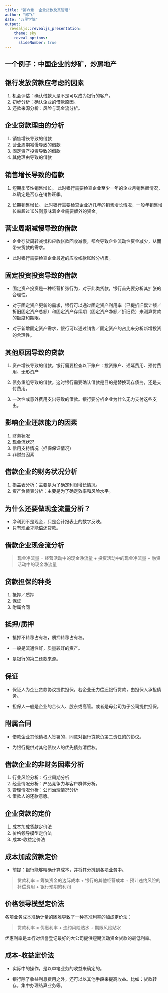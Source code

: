 ```yaml
---
title: "第六章  企业贷款及其管理"
author: "邱飞"
date: "万里学院"
output:
  revealjs::revealjs_presentation:
    theme: sky
    reveal_options:
      slideNumber: true
---
```



## 一个例子：中国企业的炒矿，炒房地产 ##

## 银行发放贷款应考虑的因素 ##

1. 机会评估：确认借款人是不是可以成为银行的客户。
2. 初步分析：确认企业的借款原因。
3. 还款来源分析：风险与现金流分析。

## 企业贷款理由的分析 ##

1. 销售增长导致的借款
2. 营业周期减慢导致的借款
3. 固定资产投资导致的借款
4. 其他理由导致的借款

## 销售增长导致的借款 ##

1. 短期季节性销售增长。
此时银行需要检查企业至少一年的企业月销售额情况，以确定是否存在销售旺季。

2. 长期销售增长。
此时银行需要检查企业近几年的销售增长情况，一般年销售增长率超过10%则意味着企业需要额外的资金。

## 营业周期减慢导致的借款 ##

* 企业存货周转减慢和应收帐款回收减慢，都会导致企业流动性资金减少，从而带来贷款的需求。

* 此时银行需要检查企业最近的应收帐款账龄分析表。

## 固定投资投资导致的借款 ##

* 固定资产投资是一种经营扩张行为，对于此类贷款，银行首先要分析其扩张的合理性。

* 对于固定资产更新的需求，银行可以通过固定资产利用率（已提折旧累计额／折旧固定资产总额）和固定资产存续期（固定资产净额／折旧费）来测算贷款的额度和期限。

* 对于新增固定资产需求，银行可以通过销售／固定资产的占比来分析新增投资的合理性。

## 其他原因导致的贷款 ##

1. 资产增长导致的借款。银行需要检查以下账户：投资账户、递延费用、预付费用、无形资产

2. 债务重组导致的借款。这时银行需要确认借款是目的是替换现存债务，还是支付费用。

3. 一次性或意外费用支出导致的借款。银行要分析企业为什么无力支付这些支出。

## 影响企业还款能力的因素 ##

1. 财务状况
2. 现金流状况
3. 信用支持情况（担保保证情况）
4. 非财务因素

## 借款企业的财务状况分析 ##

1. 损益表分析：主要是为了确定利润增长情况。
2. 资产负债表分析：主要是为了确定效率和风险水平。



## 为什么还要做现金流量分析？ ##

* 净利润不是现金，只是会计报表上的数字反映。
* 只有现金才能偿还贷款。

## 借款企业现金流分析 ##

> 现金净流量 = 经营活动中的现金净流量 + 投资活动中的现金净流量 + 融资活动中的现金净流量


## 贷款担保的种类 ##

1. 抵押／质押
2. 保证
3. 附属合同

## 抵押/质押 ##

* 抵押不转移占有权，质押转移占有权。

* 一般是流通性好，质量较好的资产。

* 是银行的第二还款来源。

## 保证 ##

* 保证人为企业贷款协议提供担保，若企业无力偿还银行贷款，由担保人承担债务。

* 担保人一般是企业的合伙人、股东或高管。或者是母公司为子公司提供担保。

## 附属合同 ##

* 借款企业其他债权人签署的，同意对银行贷款负第二责任的的协议。

* 为银行提供对其他债权人的优先债务清偿权。

## 借款企业的非财务因素分析 ##

1. 行业风险分析：行业周期分析
2. 经营情况分析：产品竞争力与客户群体分析。
3. 管理情况分析：公司治理情况分析
4. 借款人的还款意愿。


## 企业贷款的定价 ##

1. 成本加成贷款定价法
2. 价格领导模型定价法
3. 成本-收益定价法

## 成本加成贷款定价 ##

* 前提：银行能够精确计算成本，并将其分摊到各项业务中。

> 贷款利率 = 筹集资金的边际成本 + 银行的其他经营成本 + 预计违约风险的补偿费用 + 银行预期的利润

## 价格领导模型定价法 ##

各项业务成本准确计量的困难导致了一种基准利率的加成定价法：

> 贷款利率 = 优惠利率 + 违约风险贴水 + 期限风险贴水

优惠利率是本行对信誉登记最好的大公司提供短期流动资金贷款的最低利率。

## 成本-收益定价法 ##

* 实际中的操作，是以单笔业务的收益来确定的。

* 银行除了收益利息费用之外，还可以以其他手段来提高收益。比如：贷款转存，集中办理结算业务等。


